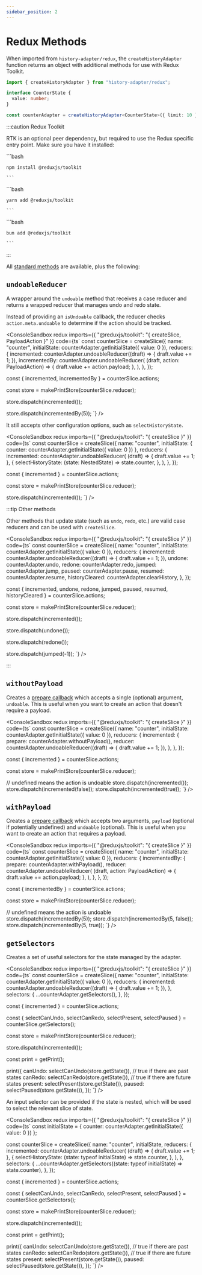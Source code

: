 ```yaml
---
sidebar_position: 2
---
```



# Redux Methods

When imported from `history-adapter/redux`, the `createHistoryAdapter` function returns an object with additional methods for use with Redux Toolkit.

```ts
import { createHistoryAdapter } from "history-adapter/redux";

interface CounterState {
  value: number;
}

const counterAdapter = createHistoryAdapter<CounterState>({ limit: 10 });
```

:::caution Redux Toolkit

RTK is an optional peer dependency, but required to use the Redux specific entry point. Make sure you have it installed:


<Tabs groupId="package-manager">
  <TabItem value="npm" default>
    ```bash
    
    npm install @reduxjs/toolkit

    ```

  </TabItem>
  <TabItem value="yarn">
    ```bash

    yarn add @reduxjs/toolkit

    ```

  </TabItem>
  <TabItem value="bun">
    ```bash

    bun add @reduxjs/toolkit

    ```

  </TabItem>
</Tabs>

:::

All [standard methods](/api/standard) are available, plus the following:

## `undoableReducer`

A wrapper around the `undoable` method that receives a case reducer and returns a wrapped reducer that manages undo and redo state.

Instead of providing an `isUndoable` callback, the reducer checks `action.meta.undoable` to determine if the action should be tracked.

<ConsoleSandbox
  redux
  imports={{ "@reduxjs/toolkit": "{ createSlice, PayloadAction }" }}
  code={ts`
const counterSlice = createSlice({
  name: "counter",
  initialState: counterAdapter.getInitialState({ value: 0 }),
  reducers: {
    incremented: counterAdapter.undoableReducer((draft) => {
      draft.value += 1;
    }),
    incrementedBy: counterAdapter.undoableReducer(
      (draft, action: PayloadAction<number>) => {
        draft.value += action.payload;
      },
    ),
  },
});

const { incremented, incrementedBy } = counterSlice.actions;

const store = makePrintStore(counterSlice.reducer);

store.dispatch(incremented());

store.dispatch(incrementedBy(5));
`}
/>

It still accepts other configuration options, such as `selectHistoryState`.

<ConsoleSandbox
  redux
  imports={{ "@reduxjs/toolkit": "{ createSlice }" }}
  code={ts`
const counterSlice = createSlice({
  name: "counter",
  initialState: { counter: counterAdapter.getInitialState({ value: 0 }) },
  reducers: {
    incremented: counterAdapter.undoableReducer(
      (draft) => {
        draft.value += 1;
      },
      {
        selectHistoryState: (state: NestedState) => state.counter,
      },
    ),
  },
});

const { incremented } = counterSlice.actions;

const store = makePrintStore(counterSlice.reducer);

store.dispatch(incremented());
`} />

:::tip Other methods

Other methods that update state (such as `undo`, `redo`, etc.) are valid case reducers and can be used with `createSlice`.

<ConsoleSandbox
  redux
  imports={{ "@reduxjs/toolkit": "{ createSlice }" }}
  code={ts`
const counterSlice = createSlice({
  name: "counter",
  initialState: counterAdapter.getInitialState({ value: 0 }),
  reducers: {
    incremented: counterAdapter.undoableReducer((draft) => {
      draft.value += 1;
    }),
    undone: counterAdapter.undo,
    redone: counterAdapter.redo,
    jumped: counterAdapter.jump,
    paused: counterAdapter.pause,
    resumed: counterAdapter.resume,
    historyCleared: counterAdapter.clearHistory,
  },
});

const { incremented, undone, redone, jumped, paused, resumed, historyCleared } = counterSlice.actions;

const store = makePrintStore(counterSlice.reducer);

store.dispatch(incremented());

store.dispatch(undone());

store.dispatch(redone());

store.dispatch(jumped(-1));
`} />

:::

## `withoutPayload`

Creates a [prepare callback](https://redux-toolkit.js.org/api/createSlice#customizing-generated-action-creators) which accepts a single (optional) argument, `undoable`. This is useful when you want to create an action that doesn't require a payload.

<ConsoleSandbox
  redux
  imports={{ "@reduxjs/toolkit": "{ createSlice }" }}
  code={ts`
const counterSlice = createSlice({
  name: "counter",
  initialState: counterAdapter.getInitialState({ value: 0 }),
  reducers: {
    incremented: {
      prepare: counterAdapter.withoutPayload(),
      reducer: counterAdapter.undoableReducer((draft) => {
        draft.value += 1;
      }),
    },
  },
});

const { incremented } = counterSlice.actions;

const store = makePrintStore(counterSlice.reducer);

// undefined means the action is undoable
store.dispatch(incremented());
store.dispatch(incremented(false));
store.dispatch(incremented(true));
`} />

## `withPayload`

Creates a [prepare callback](https://redux-toolkit.js.org/api/createSlice#customizing-generated-action-creators) which accepts two arguments, `payload` (optional if potentially undefined) and `undoable` (optional). This is useful when you want to create an action that requires a payload.

<ConsoleSandbox
  redux
  imports={{ "@reduxjs/toolkit": "{ createSlice }" }}
  code={ts`
const counterSlice = createSlice({
  name: "counter",
  initialState: counterAdapter.getInitialState({ value: 0 }),
  reducers: {
    incrementedBy: {
      prepare: counterAdapter.withPayload<number>(),
      reducer: counterAdapter.undoableReducer(
        (draft, action: PayloadAction<number>) => {
          draft.value += action.payload;
        },
      ),
    },
  },
});

const { incrementedBy } = counterSlice.actions;

const store = makePrintStore(counterSlice.reducer);

// undefined means the action is undoable
store.dispatch(incrementedBy(5));
store.dispatch(incrementedBy(5, false));
store.dispatch(incrementedBy(5, true));
`} />

## `getSelectors`

Creates a set of useful selectors for the state managed by the adapter.

<ConsoleSandbox
  redux
  imports={{ "@reduxjs/toolkit": "{ createSlice }" }}
  code={ts`
const counterSlice = createSlice({
  name: "counter",
  initialState: counterAdapter.getInitialState({ value: 0 }),
  reducers: {
    incremented: counterAdapter.undoableReducer((draft) => {
      draft.value += 1;
    }),
  },
  selectors: {
    ...counterAdapter.getSelectors(),
  },
});

const { incremented } = counterSlice.actions;

const { selectCanUndo, selectCanRedo, selectPresent, selectPaused } =
  counterSlice.getSelectors();

const store = makePrintStore(counterSlice.reducer);

store.dispatch(incremented());

const print = getPrint();

print({
  canUndo: selectCanUndo(store.getState()), // true if there are past states
  canRedo: selectCanRedo(store.getState()), // true if there are future states
  present: selectPresent(store.getState()),
  paused: selectPaused(store.getState()),
});
`} />

An input selector can be provided if the state is nested, which will be used to select the relevant slice of state.

<ConsoleSandbox
  redux
  imports={{ "@reduxjs/toolkit": "{ createSlice }" }}
  code={ts`
const initialState = { counter: counterAdapter.getInitialState({ value: 0 }) };

const counterSlice = createSlice({
  name: "counter",
  initialState,
  reducers: {
    incremented: counterAdapter.undoableReducer(
      (draft) => {
        draft.value += 1;
      },
      {
        selectHistoryState: (state: typeof initialState) => state.counter,
      },
    ),
  },
  selectors: {
    ...counterAdapter.getSelectors((state: typeof initialState) => state.counter),
  },
});

const { incremented } = counterSlice.actions;

const { selectCanUndo, selectCanRedo, selectPresent, selectPaused } =
  counterSlice.getSelectors();

const store = makePrintStore(counterSlice.reducer);

store.dispatch(incremented());

const print = getPrint();

print({
  canUndo: selectCanUndo(store.getState()), // true if there are past states
  canRedo: selectCanRedo(store.getState()), // true if there are future states
  present: selectPresent(store.getState()),
  paused: selectPaused(store.getState()),
});
`} />
